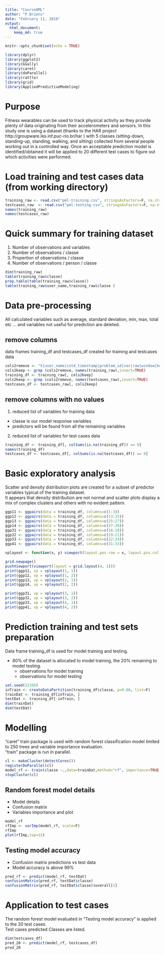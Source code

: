 ---
title: "Course8ML"
author: "P.Briens"
date: "February 11, 2018"
output: 
  html_document:
    keep_md: true
---

```{r setup, include=FALSE}
knitr::opts_chunk$set(echo = TRUE)
```

```{r libraries, include=FALSE}
library(dplyr)
library(ggplot2)
library(GGally)
library(caret)
library(doParallel)
library(rattle)
library(grid)
library(AppliedPredictiveModeling)
```

# Purpose
Fitness wearables can be used to track physical activity as they provide plenty of data originating from their accelerometers and sensors. 
In this study one is using a dataset (thanks to the HAR project http://groupware.les.inf.puc-rio.br/har ) with 5 classes (sitting-down, standing-up, standing, walking, and sitting) collected from several people working out in a controlled way.
Once an acceptable prediction model is identified/obtained it will be applied to 20 different test cases to figure out which activities were performed.

# Load training and test cases data (from working directory)
```{r Load}
training_raw <- read.csv("pml-training.csv", stringsAsFactors=F, na.strings = c("", "NA", "#DIV/0!"))
testcases_raw  <- read.csv("pml-testing.csv", stringsAsFactors=F, na.strings = c("", "NA", "#DIV/0!"))
names(training_raw)
names(testcases_raw)
```

# Quick summary for training dataset
1. Number of observations and variables
2. Number of observations / classe
3. Propertion of observations / classe
4. Number of observations / person / classe
```{r Summary}
dim(training_raw)
table(training_raw$classe)
prop.table(table(training_raw$classe))
table(training_raw$user_name,training_raw$classe )
```

# Data pre-processing
All calculated variables such as average, standard deviation, min, max, total etc ... and variables not useful for prediction are deleted.

## remove columns
data frames training_df and testcases_df created for training and testcases data
```{r cols2keep}
cols2remove <- "X|user_name|cvtd_timestamp|problem_id|var|raw|window|kurtosis|skewness|stddev|avg|total|max|min|problem_id"
cols2keep <- grep (cols2remove, names(training_raw),invert=TRUE)
training_df <- training_raw[, cols2keep]
cols2keep <- grep (cols2remove, names(testcases_raw),invert=TRUE)
testcases_df <- testcases_raw[, cols2keep]
```

## remove  columns with no values
1. reduced list of variables for training data 
  + classe is our model response variables
  + predictors will be found from all the remaining variables
2. reduced list of variables for test cases data
```{r remnovalues}
training_df <- training_df[, colSums(is.na(training_df)) == 0]
names(training_df)
testcases_df <- testcases_df[, colSums(is.na(testcases_df)) == 0]
```

# Basic exploratory analysis
Scatter and density distribution  plots are created for a subset of predictor variables typical of the training dataset.  
It appears that density distribution are not normal and scatter plots display a mix of complex clusters and others with no evident pattern.
```{r exploplots, echo=FALSE, cache=TRUE}
ggp11 <- ggpairs(data = training_df, columns=c(1:3))
ggp12 <- ggpairs(data = training_df, columns=c(13:15))
ggp13 <- ggpairs(data = training_df, columns=c(25:27))
ggp14 <- ggpairs(data = training_df, columns=c(37:39))
ggp31 <- ggpairs(data = training_df, columns=c(16:18))
ggp32 <- ggpairs(data = training_df, columns=c(19:21))
ggp33 <- ggpairs(data = training_df, columns=c(22:24))
ggp41 <- ggpairs(data = training_df, columns=c(31:33))

vplayout <- function(x, y) viewport(layout.pos.row = x, layout.pos.col = y)

grid.newpage()
pushViewport(viewport(layout = grid.layout(4, 2)))
print(ggp11, vp = vplayout(1, 1))
print(ggp12, vp = vplayout(1, 2))
print(ggp13, vp = vplayout(2, 1))
print(ggp14, vp = vplayout(2, 2))

print(ggp31, vp = vplayout(3, 1))
print(ggp32, vp = vplayout(3, 2))
print(ggp33, vp = vplayout(4, 1))
print(ggp41, vp = vplayout(4, 2))
```

# Prediction training and test sets preparation
Data frame training_df is used for model training and testing.  

* 80% of the dataset is allocated to model training, the 20% remaining to model testing.
    + observations for model training
    + observations for model testing

```{r setsprep}
set.seed(12345)
inTrain <- createDataPartition(training_df$classe, p=0.80, list=F)
trainDat <- training_df[inTrain, ]
testDat <- training_df[-inTrain, ]
dim(trainDat)
dim(testDat)
```

# Modelling
"caret" train package is used with random forest classification model limited to 250 trees and variable importance evaluation.  
"train" package is run in parallel.  

```{r modelling, cache=TRUE}
cl <- makeCluster(detectCores())
registerDoParallel(cl)
model_rf <- train(classe ~.,data=trainDat,method="rf", importance=TRUE, ntree=250)
stopCluster(cl)
```

## Random forest model details
+ Model details
+ Confusion matrix
+ Variables importance and plot

```{r details}
model_rf
rfImp <- varImp(model_rf, scale=F)
rfImp
plot(rfImp,top=15)
```

## Testing model accuracy
+ Confusion matrix predictions vs test data
+ Model accuracy is above 99%

```{r accuracy}
pred_rf <- predict(model_rf, testDat)
confusionMatrix(pred_rf, testDat$classe)
confusionMatrix(pred_rf, testDat$classe)$overall[1]
```

# Application to test cases
The random forest model evaluated in "Testing model accuracy" is applied to the 20 test cases.    
Test cases predicted Classes are listed.  

```{r predictions}
dim(testcases_df)
pred_20 <- predict(model_rf, testcases_df)
pred_20
```

